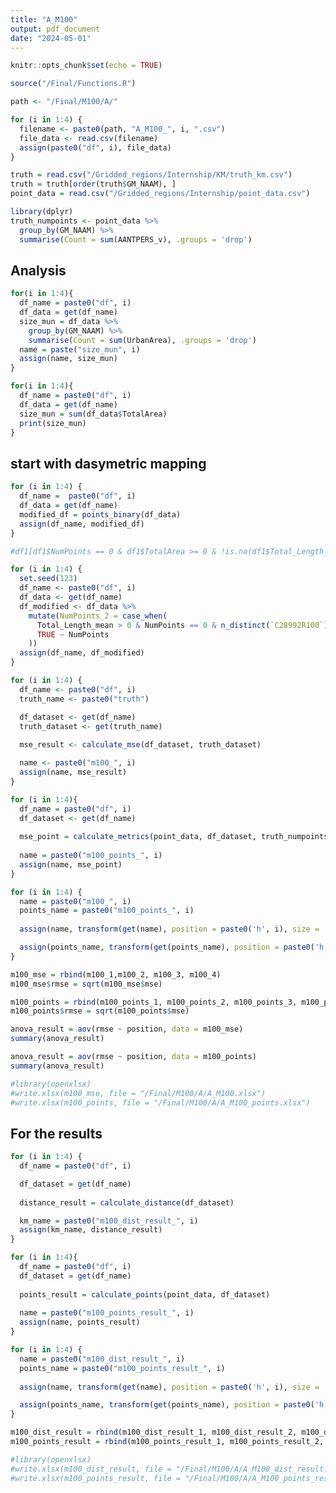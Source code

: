 ---
title: "A_M100"
output: pdf_document
date: "2024-05-01"
---

```{r setup, include=FALSE}
knitr::opts_chunk$set(echo = TRUE)
```


```{r}
source("/Final/Functions.R")
```


```{r}
path <- "/Final/M100/A/"

for (i in 1:4) {
  filename <- paste0(path, "A_M100_", i, ".csv")
  file_data <- read.csv(filename)
  assign(paste0("df", i), file_data)
}
```


```{r}
truth = read.csv("/Gridded_regions/Internship/KM/truth_km.csv")
truth = truth[order(truth$GM_NAAM), ]
point_data = read.csv("/Gridded_regions/Internship/point_data.csv")
```

```{r}
library(dplyr)
truth_numpoints <- point_data %>%
  group_by(GM_NAAM) %>%
  summarise(Count = sum(AANTPERS_v), .groups = 'drop')
```


## Analysis


```{r}
for(i in 1:4){
  df_name = paste0("df", i)
  df_data = get(df_name)
  size_mun = df_data %>%
    group_by(GM_NAAM) %>%
    summarise(Count = sum(UrbanArea), .groups = 'drop')
  name = paste("size_mun", i)
  assign(name, size_mun)
}
```

```{r}
for(i in 1:4){
  df_name = paste0("df", i)
  df_data = get(df_name)
  size_mun = sum(df_data$TotalArea)
  print(size_mun)
}
```

## start with dasymetric mapping

```{r}
for (i in 1:4) {
  df_name =  paste0("df", i)
  df_data = get(df_name)
  modified_df = points_binary(df_data)
  assign(df_name, modified_df)
}
```

```{r}
#df1[df1$NumPoints == 0 & df1$TotalArea >= 0 & !is.na(df1$Total_Length_mean), ]
```


```{r}
for (i in 1:4) {
  set.seed(123)
  df_name <- paste0("df", i)
  df_data <- get(df_name)
  df_modified <- df_data %>%
    mutate(NumPoints_2 = case_when(
      Total_Length_mean > 0 & NumPoints == 0 & n_distinct(`C28992R100`) == n() ~ round(runif(n(), min = 1, max = 2)),
      TRUE ~ NumPoints
    ))
  assign(df_name, df_modified)
}

```


```{r}
for (i in 1:4) {
  df_name <- paste0("df", i)
  truth_name <- paste0("truth")

  df_dataset <- get(df_name)
  truth_dataset <- get(truth_name)
  
  mse_result <- calculate_mse(df_dataset, truth_dataset)

  name <- paste0("m100_", i)
  assign(name, mse_result)
}

```

```{r}
for (i in 1:4){
  df_name = paste0("df", i)
  df_dataset <- get(df_name)
  
  mse_point = calculate_metrics(point_data, df_dataset, truth_numpoints, truth)
  
  name = paste0("m100_points_", i)
  assign(name, mse_point)
}
```


```{r}
for (i in 1:4) {
  name = paste0("m100_", i)
  points_name = paste0("m100_points_", i)
  
  assign(name, transform(get(name), position = paste0('h', i), size = 'm100', method = 'A'))

  assign(points_name, transform(get(points_name), position = paste0('h', i), size = 'm100', method = 'A'))
}
```


```{r}
m100_mse = rbind(m100_1,m100_2, m100_3, m100_4)
m100_mse$rmse = sqrt(m100_mse$mse)

m100_points = rbind(m100_points_1, m100_points_2, m100_points_3, m100_points_4)
m100_points$rmse = sqrt(m100_points$mse)
```

```{r}
anova_result = aov(rmse ~ position, data = m100_mse)
summary(anova_result)
```

```{r}
anova_result = aov(rmse ~ position, data = m100_points)
summary(anova_result)
```

```{r}
#library(openxlsx)
#write.xlsx(m100_mse, file = "/Final/M100/A/A_M100.xlsx")
#write.xlsx(m100_points, file = "/Final/M100/A/A_M100_points.xlsx")
```

## For the results

```{r}
for (i in 1:4) {
  df_name = paste0("df", i)

  df_dataset = get(df_name)
  
  distance_result = calculate_distance(df_dataset)

  km_name = paste0("m100_dist_result_", i)
  assign(km_name, distance_result)
}
```

```{r}
for (i in 1:4){
  df_name = paste0("df", i)
  df_dataset = get(df_name)
  
  points_result = calculate_points(point_data, df_dataset)
  
  name = paste0("m100_points_result_", i)
  assign(name, points_result)
}
```

```{r}
for (i in 1:4) {
  name = paste0("m100_dist_result_", i)
  points_name = paste0("m100_points_result_", i)
  
  assign(name, transform(get(name), position = paste0('h', i), size = 'm100', method = 'A'))

  assign(points_name, transform(get(points_name), position = paste0('h', i), size = 'm100', method = 'A'))
}
```

```{r}
m100_dist_result = rbind(m100_dist_result_1, m100_dist_result_2, m100_dist_result_3, m100_dist_result_4)
m100_points_result = rbind(m100_points_result_1, m100_points_result_2, m100_points_result_3, m100_points_result_4)
```

```{r}
#library(openxlsx)
#write.xlsx(m100_dist_result, file = "/Final/M100/A/A_M100_dist_result.xlsx")
#write.xlsx(m100_points_result, file = "/Final/M100/A/A_M100_points_result.xlsx")
```

